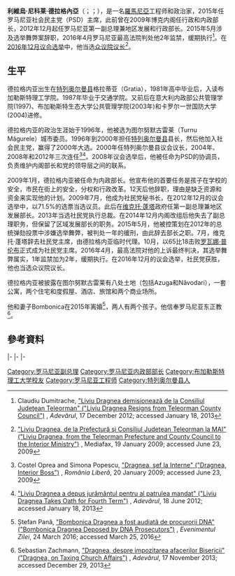 {{noteTA
|1=zh-tw:德拉戈尼亞;zh-hant:德拉格內亞;zh-hans:德拉格内亚;
}}
{{Infobox Officeholder
|name           = 利維烏·德拉格內亞
|image          = Dragnea 2009.jpg
|office1        = [[罗马尼亚众议院|众议院议长]]
|term_start1    = 2016年12月21日
|term_end1      = 
|predecessor1   = [[弗洛林·伊奥达切|弗洛林·伊奥达切]] {{small|(临时)}}
|successor1     =   
|office2        = [[社会民主党_(罗马尼亚)|社会民主党]]主席
|term_start2    = 2015年10月12日<br>{{small|代理: 2015年7月22日 – 2015年10月12日}}
|term_end2      =  
|predecessor2   = [[罗瓦娜·普伦布|罗瓦娜·普伦布]] {{small|(代理)}}
|successor2     = 
|office3        = 区域发展和行政部长
|primeminister3 = [[维克托·蓬塔|维克托·蓬塔]]
|term_start3    = 2012年12月21日
|term_end3      = 2015年5月15日
|predecessor3   = [[爱德华·黑尔维希|爱德华·黑尔维希]]
|successor3     = [[塞维尔·什哈德|塞维尔·什哈德]]
|office4        = 行政和内政部长
|term_start4    = 2009年1月20日
|term_end4      = 2009年2月2日
|premier4       = [[埃米尔·博克|埃米尔·博克]] 
|predecessor4   = [[加布里埃尔·奥普雷亚|加布里埃尔·奥普雷亚]]
|successor4     = [[丹·尼卡|丹·尼卡]]
|birth_date     = {{birth date and age|1962|10|28}}
|birth_place    = {{flag|Socialist Republic of Romania}}[[特列奥尔曼县|特列奥尔曼县]]格拉蒂亚（Gratia）
|birth_name     = Liviu Nicolae Dragnea 
|death_date     = 
|death_place    = 
|party          = [[民主自由党_(罗马尼亚)|民主党]] {{small|(1996–2000)}}<br>[[社会民主党_(罗马尼亚)|社会民主党]] {{small|(2000–至今)}}
|spouse         = Bombonica Dragnea {{small|(2015年离婚)}}
|alma_mater     = [[卡罗尔一世国防大学|卡罗尔一世国防大学]]<br>[[布加勒斯特生态大学|布加勒斯特生态大学]]<br>[[布加勒斯特工艺大学|布加勒斯特理工学院]]
}}
'''利維烏·尼科莱·德拉格內亞'''（{{lang-ro|'''Liviu Nicolae Dragnea'''}}；{{IPA-ro|ˈlivju nikoˈla.e ˈdraɡne̯a}}；{{bd|1962年|10月28日}}），是一名[[羅馬尼亞|羅馬尼亞]]工程师和政治家，2015年任罗马尼亚社会民主党（PSD）主席，此前曾在2009年博克内阁任行政和内政部长，2012年12月起任罗马尼亚第一副总理兼地区发展和行政部长。2015年5月涉及选举舞弊案辞职，2016年4月罗马尼亚最高法院判处他2年监禁，缓期执行<ref name="demisie">{{ro icon}} Claudiu Dumitrache, [http://adevarul.ro/locale/alexandria/liviu-dragnea-demisioneaza-consiliul-judetean-teleorman-1_50cf03db596d7200910ce70f/index.html "Liviu Dragnea demisionează de la Consiliul Judeţean Teleorman" ("Liviu Dragnea Resigns from Teleorman County Council")] {{Wayback|url=http://adevarul.ro/locale/alexandria/liviu-dragnea-demisioneaza-consiliul-judetean-teleorman-1_50cf03db596d7200910ce70f/index.html |date=20171024210017 }}, ''Adevărul'', 17 December 2012; accessed January 18, 2013</ref>。在[[2016年罗马尼亚国会选举|2016年12月议会选举]]中，他当选[[罗马尼亚众议院|众议院议长]]<ref name="prefectura">{{ro icon}} [http://www.mediafax.ro/politic/bio-liviu-dragnea-de-la-prefectura-si-consiliul-judetean-teleorman-la-mai.html?1687;3770939 "Liviu Dragnea, de la Prefectură şi Consiliul Judeţean Teleorman la MAI" ("Liviu Dragnea, from the Teleorman Prefecture and County Council to the Interior Ministry")] {{Wayback|url=http://www.mediafax.ro/politic/bio-liviu-dragnea-de-la-prefectura-si-consiliul-judetean-teleorman-la-mai.html?1687;3770939 |date=20090120132616 }}, Mediafax, 19 January 2009; accessed June 23, 2009</ref>。

==生平==
德拉格内亚出生在[[特列奥尔曼县|特列奥尔曼县]]格拉蒂亚（Gratia），1981年高中毕业后，入读布加勒斯特理工学院。1987年毕业于交通学院。又前后在意大利内政部公共管理学院(1997)、布加勒斯特生态大学公共管理学院(2003年)和卡罗尔一世国防大学(2004)进修。

德拉格内亚的政治生涯始于1996年，他被选为图尔努默古雷莱（Turnu Măgurele）城市委员。1996年到2000年担任[[特列奥尔曼县|特列奥尔曼县]]县长，然后他加入社会民主党，赢得了2000年大选。2000年任特列奥尔曼县议会议长，2004年、2008年和2012年三次连任<ref name="dragneasef">{{ro icon}} Costel Oprea and Simona Popescu, [http://www.romanialibera.ro/a144077/dragnea-sef-la-interne.html "Dragnea, şef la Interne" ("Dragnea, Interior Boss")] {{Wayback|url=http://www.romanialibera.ro/a144077/dragnea-sef-la-interne.html |date=20091221075333 }}, ''România Liberă'', 20 January 2009; accessed June 23, 2009</ref><ref>{{ro icon}} [http://adevarul.ro/locale/alexandria/liviu-dragnea-depus-juramantul-patrulea-mandat-1_50aee22e7c42d5a663a17444/index.html "Liviu Dragnea a depus jurământul pentru al patrulea mandat" ("Liviu Dragnea Takes Oath for Fourth Term")] {{Wayback|url=http://adevarul.ro/locale/alexandria/liviu-dragnea-depus-juramantul-patrulea-mandat-1_50aee22e7c42d5a663a17444/index.html |date=20171024205719 }}, ''Adevărul'', 18 June 2012; accessed January 18, 2013</ref>。2008年议会选举后，他被任命为PSD的协调员，负责维护内阁部长和党的领导层之间的联系。

2009年1月，德拉格内亚被任命为内政部长。他宣布他的首要任务是孩子在学校的安全，市民在街上的安全，分权和行政改革。12天后他辞职，理由是缺乏资源和资金来实现他的计划。2009年7月，他成为社民党秘书长，在2012年12月的议会选举中，以71.5%的选票当选议员。此后在[[维克托·蓬塔|维克托·蓬塔]]政府任第一副总理兼地区发展部长。2013年当选社民党执行总裁。在2014年12月内阁改组后他失去了副总理职务，但保留了区域发展部长的职务。2015年5月，他被控策划在2012年的总统弹劾投票中涉嫌选举舞弊，被判处一年的缓刑，由此辞去部长之职。7月，维克托·蓬塔辞去社民党主席，由德拉格内亚临时代理。10月，以65比18击败[[罗瓦娜·普伦布|罗瓦娜·普伦布]]正式成为社民党主席。2016年4月，最高法院对他的上诉最终判决，其选举舞弊属实，1年监禁加为2年，缓期执行。在2016年12月的议会选举，社民党获胜，他也当选众议院议长。

德拉格内亚被披露在图尔努默古雷莱有八处土地（包括Azuga和Năvodari），一套公寓，两个住宅和度假屋、酒店、旅馆和两个商业场所。

他和妻子Bombonica在2015年离婚<ref>{{ro icon}} Ștefan Pană, [http://www.evz.ro/fosta-sotie-a-lui-liviu-dragnea-bombonica-dragnea-a-fost-audiata-la-dna.html "Bombonica Dragnea a fost audiată de procurorii DNA" ("Bombonica Dragnea Deposed by DNA Prosecutors")] {{Wayback|url=http://www.evz.ro/fosta-sotie-a-lui-liviu-dragnea-bombonica-dragnea-a-fost-audiata-la-dna.html |date=20200929011403 }}, ''Evenimentul Zilei'', 24 March 2016; accessed March 25, 2016</ref>，两人有两个孩子。他信奉罗马尼亚东正教<ref>{{ro icon}} Sebastian Zachmann, [http://adevarul.ro/news/politica/dragnea-despre-impozitarea-afacerilor-bisericii-nusunt-acord-punem-impozit-credinta-1_5288af0ec7b855ff5605fa24/index.html "Dragnea, despre impozitarea afacerilor Bisericii" ("Dragnea, on Taxing Church Affairs")] {{Wayback|url=http://adevarul.ro/news/politica/dragnea-despre-impozitarea-afacerilor-bisericii-nusunt-acord-punem-impozit-credinta-1_5288af0ec7b855ff5605fa24/index.html |date=20170204055552 }}, ''Adevărul'', 17 November 2013; accessed December 29, 2013</ref>。

==參考資料==
{{reflist}}

{{s-start}}
{{s-off}}
{{s-bef|before=[[加布里埃尔·奥普雷亚|加布里埃尔·奥普雷亚]]}}
{{s-ttl|title=行政和内政部长|years=2009}}
{{s-aft|after=[[丹·尼卡|丹·尼卡]]}}
|-
{{s-bef|before=[[爱德华·黑尔维希|爱德华·黑尔维希]]}}
{{s-ttl|title=区域发展和行政部长|years=2012–2015}}
{{s-aft|after=[[塞维尔·什哈德|塞维尔·什哈德]]}}
|-
{{s-ppo}}
{{s-bef|before=[[瓦列留·兹格内亚|瓦列留·兹格内亚]]<br>{{small|Acting}}}}
{{s-ttl|title=[[社会民主党_(罗马尼亚)|社会民主党]]总书记|years=2009–2013}}
{{s-aft|after=安德烈·多林内亚希<br>（Andrei Dolineaschi）}}
|-
{{s-bef|before=[[维克托·蓬塔|维克托·蓬塔]]}}
{{s-ttl|title=[[社会民主党_(罗马尼亚)|社会民主党]]主席|years=2015–至今}}
{{s-inc}}
{{s-end}}

{{DEFAULTSORT:Grindeanu, Sorin}}
[[Category:罗马尼亚副总理|Category:罗马尼亚副总理]]
[[Category:罗马尼亚内政部部长|Category:罗马尼亚内政部部长]]
[[Category:布加勒斯特理工大学校友|Category:布加勒斯特理工大学校友]]
[[Category:罗马尼亚工程师|Category:罗马尼亚工程师]]
[[Category:特列奥尔曼县人|Category:特列奥尔曼县人]]